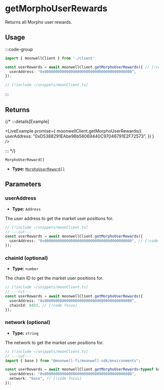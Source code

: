 
# getMorphoUserRewards

Returns all Morpho user rewards.

## Usage

:::code-group

```ts twoslash [example.ts]
import { moonwellClient } from './client'

const userRewards = await moonwellClient.getMorphoUserRewards({ // [!code focus:3]
  userAddress: "0x0000000000000000000000000000000000000000",
});
```

```ts twoslash [client.ts] filename="client.ts"
// [!include ~/snippets/moonClient.ts]
```

:::

## Returns

{/* :::details[Example]

<LiveExample promise={
  moonwellClient.getMorphoUserRewards({
    userAddress: "0xD5388291EAbe96b56069440C97046791E2F72573",
  })
} />

::: */}

```
MorphoUserReward[]
```

- **Type:** [`MorphoUserReward[]`](/docs/glossary/types#morphouserreward)

## Parameters

### userAddress

- **Type:** `Address`

The user address to get the market user positions for.

```ts twoslash
// [!include ~/snippets/moonClient.ts]
// ---cut---
const userRewards = await moonwellClient.getMorphoUserRewards({
  userAddress: "0x0000000000000000000000000000000000000000", // [!code focus]
});
```

### chainId (optional)

- **Type:** `number`

The chain ID to get the market user positions for.

```ts twoslash
// [!include ~/snippets/moonClient.ts]
// ---cut---
const userRewards = await moonwellClient.getMorphoUserRewards({
  userAddress: "0x0000000000000000000000000000000000000000",
  chainId: 8453, // [!code focus]
});
```

<OptionalNetworkParameterInfo />

### network (optional)

- **Type:** `string`

The network to get the market user positions for.

```ts twoslash
// [!include ~/snippets/moonClient.ts]
// ---cut---
import { base } from "@moonwell-fi/moonwell-sdk/environments";

const userRewards = await moonwellClient.getMorphoUserRewards<typeof base>({
  userAddress: "0x0000000000000000000000000000000000000000",
  network: "base", // [!code focus]
});
```